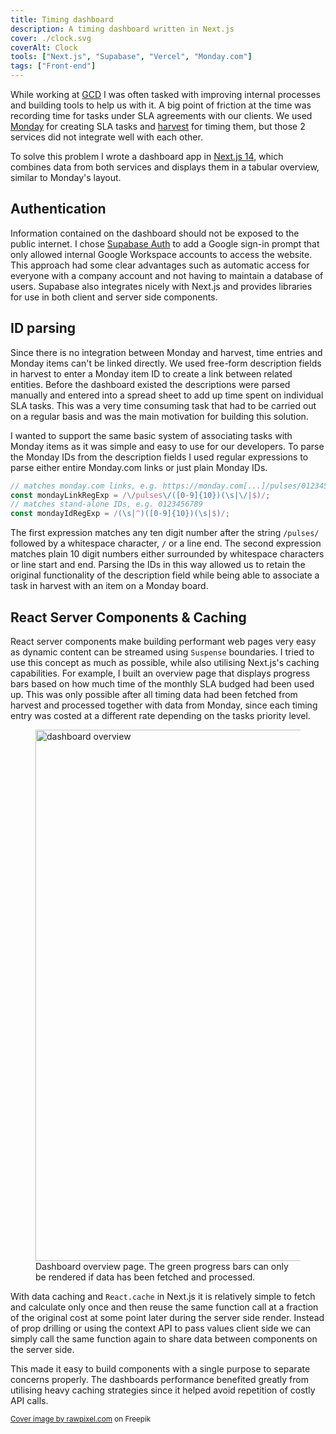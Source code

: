 ```yaml
---
title: Timing dashboard
description: A timing dashboard written in Next.js
cover: ./clock.svg
coverAlt: Clock
tools: ["Next.js", "Supabase", "Vercel", "Monday.com"]
tags: ["Front-end"]
---
```



While working at [GCD](https://gcd.nz) I was often tasked with improving internal processes and building tools to help us with it. A big
point of friction at the time was recording time for tasks under SLA agreements with our clients. We used
[Monday](https://monday.com) for creating SLA tasks and [harvest](https://getharvest.com) for timing them, but those 2
services did not integrate well with each other.

To solve this problem I wrote a dashboard app in [Next.js 14](https://nextjs.org/), which combines data from both
services and displays them in a tabular overview, similar to Monday's layout.

## Authentication

Information contained on the dashboard should not be exposed to the public internet. I chose [Supabase
Auth](https://supabase.com/docs/guides/auth) to add a Google sign-in prompt that only allowed internal Google Workspace
accounts to access the website. This approach had some clear advantages such as automatic access for everyone with a
company account and not having to maintain a database of users. Supabase also integrates nicely with Next.js and
provides libraries for use in both client and server side components.

## ID parsing

Since there is no integration between Monday and harvest, time entries and Monday items can't be linked directly. We
used free-form description fields in harvest to enter a Monday item ID to create a link between related entities. Before
the dashboard existed the descriptions were parsed manually and entered into a spread sheet to add up time spent on
individual SLA tasks. This was a very time consuming task that had to be carried out on a regular basis and was the main
motivation for building this solution.

I wanted to support the same basic system of associating tasks with Monday items as it was simple and easy to use for
our developers. To parse the Monday IDs from the description fields I used regular expressions to parse either entire
Monday.com links or just plain Monday IDs.

```js
// matches monday.com links, e.g. https://monday.com[...]/pulses/0123456789
const mondayLinkRegExp = /\/pulses\/([0-9]{10})(\s|\/|$)/;
// matches stand-alone IDs, e.g. 0123456789
const mondayIdRegExp = /(\s|^)([0-9]{10})(\s|$)/;
```

The first expression matches any ten digit number after the string `/pulses/` followed by a whitespace character, `/` or
a line end. The second expression matches plain 10 digit numbers either surrounded by whitespace characters or line
start and end. Parsing the IDs in this way allowed us to retain the original functionality of the description field
while being able to associate a task in harvest with an item on a Monday board.

## React Server Components & Caching

React server components make building performant web pages very easy as dynamic content can be streamed using `Suspense`
boundaries. I tried to use this concept as much as possible, while also utilising Next.js's caching capabilities. For
example, I built an overview page that displays progress bars based on how much time of the monthly SLA budged had been
used up. This was only possible after all timing data had been fetched from harvest and processed together with data
from Monday, since each timing entry was costed at a different rate depending on the tasks priority level.  

<figure>
  <Image alt="dashboard overview" src={dashboard} width="850" />
  <figcaption>
    Dashboard overview page. The green progress bars can only be rendered if data has been fetched and processed.
  </figcaption>
</figure>

With data caching and `React.cache` in Next.js it is relatively simple to fetch and calculate only once and then reuse
the same function call at a fraction of the original cost at some point later during the server side render. Instead of
prop drilling or using the context API to pass values client side we can simply call the same function again to share
data between components on the server side.

This made it easy to build components with a single purpose to separate concerns properly. The dashboards performance
benefited greatly from utilising heavy caching strategies since it helped avoid repetition of costly API calls.

<small>
  <a href="https://www.freepik.com/free-vector/illustration-clock_2606098.htm">Cover image by rawpixel.com</a> on Freepik
</small>
